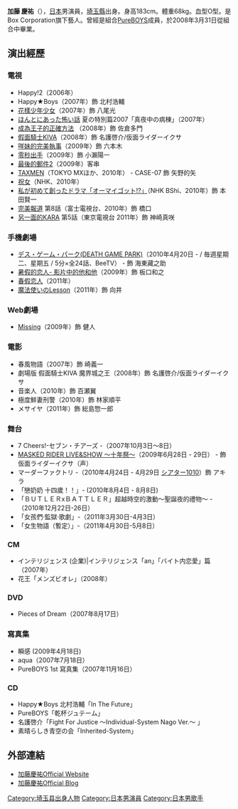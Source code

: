 {{藝人
| 姓名 = 加藤慶祐
| 類型 = 演員
| 圖片 = 
| 圖片簡介 = 
| 圖片尺寸 = 
| 外文名 = 加藤慶祐
| 出生日期 = {{Birth_date_and_age|1988|9|2}}
| 出生地點 = {{JPN}}[[埼玉縣|埼玉縣]]
| 國籍 = {{JPN}}
| 職業 = [[演員|演員]]
| 經紀公司 = [[Box_Corporation|Box Corporation]]
| 網站 = http://www.box-corporation.com/keisuke_kato/
}}
{{japanese|japanese=加藤慶祐|kana=かとう けいすけ|romaji=Katō Keisuke}}

'''加藤 慶祐'''（{{bd|1988年|9月2日|catIdx=Katou Kensuke}}），[[日本|日本]]男演員，[[埼玉縣|埼玉縣]]出身。身高183cm。體重68kg。血型O型。是Box Corporation旗下藝人。曾經是組合[[PureBOYS|PureBOYS]]成員，於2008年3月31日從組合中畢業。

== 演出經歷 ==
=== 電視 ===
* Happy!2（2006年）
* Happy★Boys（2007年）飾 北村浩輔
* [[花樣少年少女_(2007年電視劇)|花樣少年少女]]（2007年）飾 八尾光
* [[ほんとにあった怖い話|ほんとにあった怖い話]] 夏の特別篇2007「真夜中の病棟」（2007年）
* [[成為王子的正確方法|成為王子的正確方法]] （2008年）飾 佐倉多門
* [[假面騎士KIVA|假面騎士KIVA]]（2008年）飾 名護啓介/仮面ライダーイクサ
* [[咩妹的完美執事|咩妹的完美執事]]（2009年）飾 六本木
* [[零秒出手|零秒出手]]（2009年）飾 小瀨陽一
* [[最後的郵件2|最後的郵件2]]（2009年）客串
* [[TAXMEN|TAXMEN]]（TOKYO MXほか、2010年） - CASE-07 飾 矢野的矢
* [[祝女|祝女]]（NHK、2010年）
* [[私が初めて創ったドラマ「オーマイゴット!?」|私が初めて創ったドラマ「オーマイゴット!?」]]（NHK BShi、2010年）飾 本田賢一
* [[完美報道|完美報道]] 第8話（富士電視台、2010年）飾 橋口
* [[另一面的KARA|另一面的KARA]] 第5話（東京電視台 2011年）飾 神崎真咲

=== 手機劇場 ===
* [[デス・ゲーム・パーク(DEATH_GAME_PARK)|デス・ゲーム・パーク(DEATH GAME PARK)]]（2010年4月20日 - / 毎週星期二、星期五 / 5分×全24話、BeeTV） - 飾 海東藏之助
* [[暑假的恋人-_影片中的他和他|暑假的恋人- 影片中的他和他]]（2009年）飾 板口和之
* [[春假恋人|春假恋人]]（2011年）
* [[魔法使いのLesson|魔法使いのLesson]]（2011年）飾 向井

=== Web劇場 ===
* [[Missing|Missing]]（2009年）飾 健人

=== 電影 ===
*春風物語（2007年）飾 崎義一
*劇場版 假面騎士KIVA 魔界城之王（2008年）飾 名護啓介/仮面ライダーイクサ
*音楽人（2010年）飾 百瀬翼
*極度鮮妻刑警（2010年）飾 林家順平
*メサイヤ（2011年）飾 総島惣一郎

=== 舞台 ===
*7 Cheers!-セブン・チアーズ -（2007年10月3日～8日）
* [[仮面ライダーディケイド#ミュージカル|MASKED RIDER LIVE&SHOW 〜十年祭〜]]（2009年6月28日 - 29日） - 飾 仮面ライダーイクサ（声）
* マーダーファクトリ -（2010年4月24日 - 4月29日 [[シアター1010|シアター1010]]）飾 アキラ
*「戀奶奶 十四歲！！」-  (2010年8月4日 - 8月8日)
*「ＢＵＴＬＥＲxＢＡＴＴＬＥＲ」超越時空的激動～聖誕夜的禮物～ -（2010年12月22日-26日）
*「女孩們·監獄·歌劇」-（2011年3月30日-4月3日）
*「女生物語（暫定）」-（2011年4月30日-5月8日）

=== CM ===
*インテリジェンス (企業)|インテリジェンス「an」「バイト内恋愛」篇（2007年）
*花王「メンズビオレ」（2008年）

=== DVD===
* Pieces of Dream（2007年8月17日）

=== 寫真集 ===
*瞬感 (2009年4月18日)
*aqua（2007年7月18日）
*PureBOYS 1st 寫真集（2007年11月16日）

=== CD ===
* Happy★Boys 北村浩輔「In The Future」
* PureBOYS「乾杯ジュテーム」
* 名護啓介「Fight For Justice 〜Individual-System Nago Ver.〜 」
* 素晴らしき青空の会「Inherited-System」

== 外部連結 ==
* [https://web.archive.org/web/20080312030612/http://www.box-corporation.com/keisuke_kato/index.htm 加藤慶祐Official Website]
* [https://web.archive.org/web/20080330222637/http://ameblo.jp/kato-keisuke 加藤慶祐Official Blog]

{{DEFAULTSORT:Katou Kensuke}}

[[Category:埼玉县出身人物|Category:埼玉县出身人物]]
[[Category:日本男演員|Category:日本男演員]]
[[Category:日本男歌手|Category:日本男歌手]]